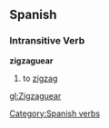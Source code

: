 == Spanish ==
=== Intransitive Verb ===
'''zigzaguear'''
# to [[zigzag]]

[[Category:Spanish verbs]]

[[gl:Zigzaguear]]